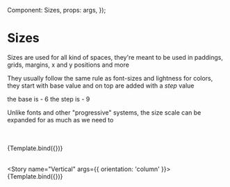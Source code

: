 

<Meta title="Style Guide/Sizes" component={Sizes} />

  Component: Sizes,
  props: args,
});

# Sizes

Sizes are used for all kind of spaces, they're meant to be used in paddings, grids, margins, x and y positions and more

They usually follow the same rule as font-sizes and lightness for colors, they start with base value and on top are added with a *step* value

the base is - 6
the step is - 9

Unlike fonts and other "progressive" systems, the size scale can be expanded for as much as we need to

<br />
<br />

<Story name="Horizontal">
  {Template.bind({})}
</Story>

<br />
<br />

<Story name="Vertical" args={{ orientation: 'column' }}>
  {Template.bind({})}
</Story>
